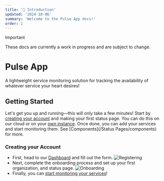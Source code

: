 ```yaml
---
title: '🚀 Introduction'
updated: '2024-10-06'
summary: 'Welcome to the Pulse App docs!'
order: 1
---
```


> [!IMPORTANT]
> These docs are currently a work in progress and are subject to change.

# <span className="flex gap-2.5 items-center"><Activity className="w-6 h-6 text-primary" /> Pulse App</span>
A lightweight service monitoring solution for tracking the availability of whatever service your heart desires!

## Getting Started
Let's get you up and running—this will only take a few minutes! Start by [creating your account](#creating-your-account) and
making your first status page. You can do this on our cloud or on your [own instance](/self-hosting). Once done, you can add
your services and start monitoring them. See [Components](/Status Pages/components) for more.

### Creating your Account
- First, head to our [Dashboard](https://pulseapp.cc/dashboard) and fill out the form. ![Registering](https://cdn.rainnny.club/auhNOjrcYz6u.png)
- Next, complete the onboarding process and set up your first organization, and status page. ![Onboarding](https://cdn.rainnny.club/AfDgjHG5QTpZ.png)
- Finally, you can [start monitoring your services](#next-steps)!
